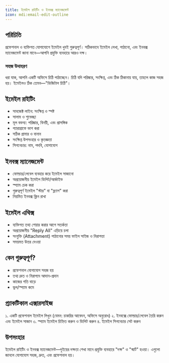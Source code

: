 ```yaml
---
title: ইমেইল রাইটিং ও ইনবক্স ম্যানেজমেন্ট
icon: mdi:email-edit-outline
---
```


## পরিচিতি

প্রফেশনাল ও ব্যক্তিগত যোগাযোগে ইমেইল খুবই গুরুত্বপূর্ণ। সঠিকভাবে ইমেইল লেখা, পাঠানো, এবং ইনবক্স ম্যানেজমেন্ট জানা মানে—আপনি প্রযুক্তি ব্যবহারে আরও দক্ষ।

### সহজ উদাহরণ
ধরা যাক, আপনি একটি অফিসে চিঠি পাঠাচ্ছেন। চিঠি যদি পরিষ্কার, সংক্ষিপ্ত, এবং ঠিক ঠিকানায় যায়, তাহলে কাজ সহজ হয়। ইমেইলও ঠিক তেমন—"ডিজিটাল চিঠি"।

## ইমেইল রাইটিং

- সাবজেক্ট লাইন: সংক্ষিপ্ত ও স্পষ্ট
- সালাম ও শুভেচ্ছা
- মূল বক্তব্য: পরিষ্কার, বিনয়ী, এবং প্রাসঙ্গিক
- প্যারাগ্রাফে ভাগ করা
- সঠিক গ্রামার ও বানান
- সংক্ষিপ্ত উপসংহার ও কৃতজ্ঞতা
- সিগনেচার: নাম, পদবি, যোগাযোগ

## ইনবক্স ম্যানেজমেন্ট

- ফোল্ডার/লেবেল ব্যবহার করে ইমেইল সাজানো
- অপ্রয়োজনীয় ইমেইল ডিলিট/আর্কাইভ
- স্প্যাম চেক করা
- গুরুত্বপূর্ণ ইমেইল "স্টার" বা "ফ্ল্যাগ" করা
- নিয়মিত ইনবক্স ক্লিন রাখা

## ইমেইল এথিক্স

- ব্যক্তিগত তথ্য শেয়ার করার আগে সতর্কতা
- অপ্রয়োজনীয় "Reply All" এড়িয়ে চলা
- সংযুক্তি (Attachment) পাঠানোর সময় ফাইল সাইজ ও নিরাপত্তা
- সময়মত উত্তর দেওয়া

## কেন গুরুত্বপূর্ণ?

- প্রফেশনাল যোগাযোগ সহজ হয়
- তথ্য দ্রুত ও নিরাপদে আদান-প্রদান
- কাজের গতি বাড়ে
- ভুল/স্প্যাম কমে

## প্র্যাকটিকাল এক্সারসাইজ

১. একটি প্রফেশনাল ইমেইল লিখুন (যেমন: চাকরির আবেদন, অফিসে অনুরোধ)
২. ইনবক্সে ফোল্ডার/লেবেল তৈরি করুন এবং ইমেইল সাজান
৩. স্প্যাম ইমেইল চিহ্নিত করুন ও ডিলিট করুন
৪. ইমেইল সিগনেচার সেট করুন

## উপসংহার

ইমেইল রাইটিং ও ইনবক্স ম্যানেজমেন্ট—দুইয়ের দক্ষতা শেখা মানে প্রযুক্তি ব্যবহারে "দক্ষ" ও "স্মার্ট" হওয়া। এগুলো জানলে যোগাযোগ সহজ, দ্রুত, এবং প্রফেশনাল হয়।
